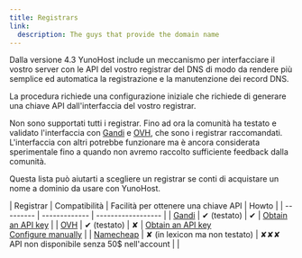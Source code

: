 ```yaml
---
title: Registrars
link:
  description: The guys that provide the domain name
---
```


Dalla versione 4.3 YunoHost include un meccanismo per interfacciare il vostro server con le API del vostro registrar del DNS di modo da rendere più semplice ed automatica la registrazione e la manutenzione dei record DNS.

La procedura richiede una configurazione iniziale che richiede di generare una chiave API dall'interfaccia del vostro registrar.

Non sono supportati tutti i registrar. Fino ad ora la comunità ha testato e validato l'interfaccia con [Gandi](https://gandi.net) e [OVH](https://ovh.com), che sono i registrar raccomandati. L'interfaccia con altri potrebbe funzionare ma è ancora considerata sperimentale fino a quando non avremo raccolto sufficiente feedback dalla comunità.

Questa lista può aiutarti a scegliere un registrar se conti di acquistare un nome a dominio da usare con YunoHost.

| Registrar | Compatibilità | Facilità per ottenere una chiave API | Howto |
| --------- | ------------- | ------------------ |
| [Gandi](https://www.gandi.net)     | ✔ (testato)    | ✔ |  [Obtain an API key](/providers/registrar/gandi/autodns)                |
| [OVH](https://www.ovh.com/domaines/)       | ✔ (testato)    | ✘ | [Obtain an API key](/providers/registrar/ovh/autodns) <br> [Configure manually](/providers/registrar/ovh/manualdns) |
| [Namecheap](https://www.namecheap.com/) | ✘ (in lexicon ma non testato)    | ✘✘✘ API non disponibile senza 50$ nell'account  | |
